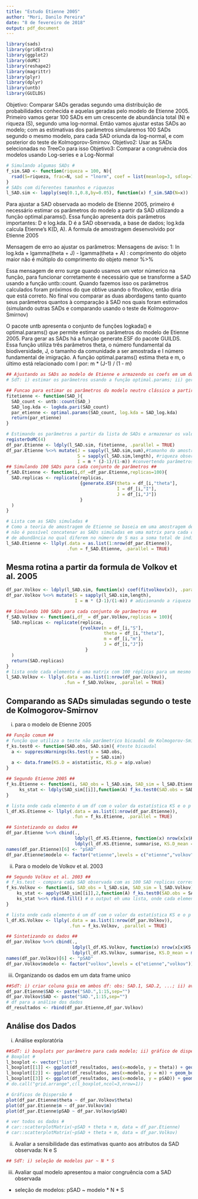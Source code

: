 ```yaml
---
title: "Estudo Etienne 2005"
author: "Mori, Danilo Pereira"
date: "8 de fevereiro de 2018"
output: pdf_document
---
```

```r
library(sads)
library(gridExtra)
library(ggplot2)
library(doMC)
library(reshape2)
library(magrittr)
library(plyr)
library(dplyr)
library(untb)
library(GUILDS)
```


Objetivo: Comparar SADs geradas segundo uma distribuição de probabilidades conhecida e aquelas geradas pelo modelo de Etienne 2005. Primeiro vamos gerar 100 SADs em um crescente de abundância total (N) e riqueza (S), segundo uma log-normal. Então vamos ajustar estas SADs ao modelo; com as estimativas dos parâmetros simularemos 100 SADs segundo o mesmo modelo, para cada SAD oriunda da log-normal, e com posterior do teste de Kolmogorov-Smirnov.
Objetivo2: Usar as SADs selecionadas no TreeCo para isso
Objetivo3: Comparar a congruência dos modelos usando Log-series e a Log-Normal

```r
# Simulando algumas SADs #
f_sim.SAD <- function(riqueza = 100, N){
  rsad(S=riqueza, frac=N, sad = "lnorm", coef = list(meanlog=3, sdlog=1.5))
}
# SADs com diferentes tamanhos e riquezas
l_SAD.sim <- lapply(seq(0.1,0.8,by=0.05), function(x) f_sim.SAD(N=x)) 
```

Para ajustar a SAD observada ao modelo de Etienne 2005, primeiro é necessário estimar os parâmetros do modelo a partir da SAD utilizando a função optimal.params(). Essa função apresenta dois parâmetros importantes: D e log.kda. D é a SAD observada, a base de dados; log.kda calcula Etienne’s K(D, A). A formula de amostragem desenvolvido por Etienne 2005

Mensagem de erro ao ajustar os parâmetros:
Mensagens de aviso:
1: In log.kda + lgamma(theta + J) - lgamma(theta + A) :
  comprimento do objeto maior não é múltiplo do comprimento do objeto menor %>% 

Essa mensagem de erro surge quando usamos um vetor númerico na função, para funcionar corretamente é necessário que se transforme a SAD usando a função  untb::count. Quando fazemos isso os parâmetros calculados foram próximos do que obtive usando o fitvolkov, então diria que está correto. No final vou comparar as duas abordagens tanto quanto seus parâmetros quantos à comparação à SAD nos quais foram estimados (simulando outras SADs e comparando usando o teste de Kolmogorov-Smirnov)

O pacote untb apresenta o conjunto de funções logkada() e optimal.params() que permite estimar os parâmetros do modelo de Etienne 2005. Para gerar as SADs há a função generate.ESF do pacote GUILDS. Essa função utiliza três parâmetros theta, o número fundamental da biodiversidade, J, o tamanho da comunidade a ser amostrada e I número fundamental de imigração. A função optimal.params() estima theta e m, o último está relacionado com I por:  m * (J-1) / (1 - m)


```r
## Ajustando as SADs ao modelo de Etienne e armazendo os coefs em um data frame ##
# SdT: i) estimar os parâmetros usando a função optimal.params; ii) gerar lista com 100 SADs para cada; iii) comparar cada conjunto de réplicas com a SAD original usando o teste de Kolmogorov-Smirnov

## Funcao para estimar os parâmetros do modelo neutro clássico a partir da formula de Etienne 2005 ##
fitetienne <- function(SAD_){
  SAD_count <- untb::count(SAD_)
  SAD_log.kda <- logkda.pari(SAD_count)
  par_etienne <- optimal.params(SAD_count, log.kda = SAD_log.kda)
  return(par_etienne)
}

# Estimando os parâmetros a partir da lista de SADs e armazenar os valores em um data frame #
registerDoMC(4)
df_par.Etienne <- ldply(l_SAD.sim, fitetienne, .parallel = TRUE)
df_par.Etienne %<>% mutate(J = sapply(l_SAD.sim,sum),#tamanho do amostra
                           S = sapply(l_SAD.sim,length), #riqueza observada
                           I = m * (J-1)/(1-m)) #convertendo parâmetros
## Simulando 100 SADs para cada conjunto de parâmetros ##
f_SAD.Etienne <- function(i,df_=df_par.Etienne,replicas=100){
  SAD.replicas <- replicate(replicas,
                            {generate.ESF(theta = df_[i,"theta"],
                                          I = df_[i,"I"],
                                          J = df_[i,"J"])
                            }
  )
}

# Lista com as SADs simuladas #
# Como a teoria de amostragem de Etienne se baseia em uma amostragem de J indivíduos e não até alcançar um determinado número de espécies (como na formula de Volkov),
# não é possível concatenar as SADs simuladas em uma matrix para cada conjunto de parâmetros, assim, na lista l_SAD.Etienne cada elemento é uma lista com 100 vetores 
# de abundância no qual diferem no número de S mas a soma total de indivíduos é a mesma. 
l_SAD.Etienne <- llply(.data = as.list(1:nrow(df_par.Etienne)), 
                       .fun = f_SAD.Etienne, .parallel = TRUE)
```


## Mesma rotina a partir da formula de Volkov et al. 2005 ##

```r
df_par.Volkov <- ldply(l_SAD.sim, function(x) coef(fitvolkov(x)), .parallel = TRUE)
df_par.Volkov %<>% mutate(S = sapply(l_SAD.sim,length),
                          I = m * (J-1)/(1-m)) # adicionando a riqueza observada

## Simulando 100 SADs para cada conjunto de parâmetros ##
f_SAD.Volkov <- function(i,df_ = df_par.Volkov,replicas = 100){
  SAD.replicas <- replicate(replicas,
                            {rvolkov(n = df_[i,"S"],
                                     theta = df_[i,"theta"],
                                     m = df_[i,"m"],
                                     J = df_[i,"J"])
                              }
  )
  return(SAD.replicas)
}
# lista onde cada elemento é uma matrix com 100 réplicas para um mesmo conjunto de par #
l_SAD.Volkov <- llply(.data = as.list(1:nrow(df_par.Volkov)), 
                      .fun = f_SAD.Volkov, .parallel = TRUE)
```


## Comparando as SADs simuladas segundo o teste de Kolmogorov-Smirnov ##

i) para o modelo de Etienne 2005

```r
## Função comum ##
# função que utiliza o teste não parâmetrico bicaudal de Kolmogorov-Smirnov
f_ks.test0 <- function(SAD.obs, SAD.sim){ #teste bicaudal
  a <- suppressWarnings(ks.test(x = SAD.obs,
                                y = SAD.sim))
  a <- data.frame(KS.D = a$statistic, KS.p = a$p.value)
}

## Segundo Etienne 2005 ##
f_ks.Etienne <- function(i, SAD_obs = l_SAD.sim, SAD_sim = l_SAD.Etienne){
     ks_stat <- ldply(SAD_sim[[i]],function(A) f_ks.test0(SAD.obs = SAD_obs[[i]], SAD.sim = A))
}

# lista onde cada elemento é um df com o valor da estatística KS e o p valor associado da comparação entre a SAD obs e as réplicas neutras #
l_df.KS.Etienne <- llply(.data = as.list(1:nrow(df_par.Etienne)),
                         .fun = f_ks.Etienne, .parallel = TRUE)

## Sintetizando os dados ##
df_par.Etienne %<>% cbind(., 
                          ldply(l_df.KS.Etienne, function(x) nrow(x[x$KS.p >= 0.05,])), # pSAD
                          ldply(l_df.KS.Etienne, summarise, KS.D_mean = mean(KS.D),KS.D_var = var(KS.D), KS.p_mean = mean(KS.p), KS.p_var = var(KS.p))) # estat resumo
names(df_par.Etienne)[6] <- "pSAD"
df_par.Etienne$modelo <- factor("etienne",levels = c("etienne","volkov"))
```

ii) Para o modelo de Volkov et al. 2003

```r
## Segundo Volkov et al. 2003 ##
# f_ks.test - compara cada SAD observada com as 100 SAD replicas correspondentes (simuladas segundo o modelo de Volkov)
f_ks.Volkov <- function(i, SAD_obs = l_SAD.sim, SAD_sim = l_SAD.Volkov){
    ks_stat <- apply(SAD_sim[[i]],2,function(A) f_ks.test0(SAD.obs = SAD_obs[[i]], SAD.sim = A))
    ks_stat %<>% rbind.fill() # o output eh uma lista, onde cada elemento é um df com os valores da estatística para cada comparacao
}

# lista onde cada elemento é um df com o valor da estatística KS e o p valor associado da comparação entre a SAD obs e as réplicas neutras #
l_df.KS.Volkov <- llply(.data = as.list(1:nrow(df_par.Volkov)),
                        .fun = f_ks.Volkov, .parallel = TRUE)

## Sintetizando os dados ##
df_par.Volkov %<>% cbind(., 
                         ldply(l_df.KS.Volkov, function(x) nrow(x[x$KS.p >= 0.05,])), # pSAD
                         ldply(l_df.KS.Volkov, summarise, KS.D_mean = mean(KS.D),KS.D_var = var(KS.D), KS.p_mean = mean(KS.p), KS.p_var = var(KS.p))) # estat resumo
names(df_par.Volkov)[6] <- "pSAD"
df_par.Volkov$modelo <- factor("volkov",levels = c("etienne","volkov"))
```

iii) Organizando os dados em um data frame unico

```r
##SdT: i) criar coluna guia em ambos df: obs: SAD.1, SAD.2, ...; ii) avaliar se as colunas batem; iii) merge os df
df_par.Etienne$SAD <- paste("SAD.",1:15,sep="")
df_par.Volkov$SAD <- paste("SAD.",1:15,sep="")
# df para a análise dos dados
df_resultados <- rbind(df_par.Etienne,df_par.Volkov)
```

## Análise dos Dados ##

i) Análise exploratória 

```r
##SdT: i) boxplots por parâmetro para cada modelo; ii) gráfico de dispersão: a) parametros por modelo (theta X m) b) regressão dos parâmetros para avaliar a congruência entre os modelos;
# Boxplot #
l_boxplot <- vector("list")
l_boxplot[[1]] <- ggplot(df_resultados, aes(x=modelo, y = theta)) + geom_boxplot() + geom_jitter()
l_boxplot[[2]] <- ggplot(df_resultados, aes(x=modelo, y = m)) + geom_boxplot() + geom_jitter()
l_boxplot[[3]] <- ggplot(df_resultados, aes(x=modelo, y = pSAD)) + geom_boxplot() + geom_jitter()
# do.call("grid.arrange",c(l_boxplot,ncol=3,nrow=1))

# Gráficos de Dispersão #
plot(df_par.Etienne$theta ~ df_par.Volkov$theta)
plot(df_par.Etienne$m ~ df_par.Volkov$m)
plot(df_par.Etienne$pSAD ~ df_par.Volkov$pSAD)

# ver todos os dados #
# car::scatterplotMatrix(~pSAD + theta + m, data = df_par.Etienne)
# car::scatterplotMatrix(~pSAD + theta + m, data = df_par.Volkov)
```

ii) Avaliar a sensibilidade das estimativas quanto aos atributos da SAD observada: N e S

```r
## SdT: i) seleção de modelos par ~ N * S
```

iii) Avaliar qual modelo apresentou a maior congruência com a SAD observada
- seleção de modelos: pSAD ~ modelo * N * S



